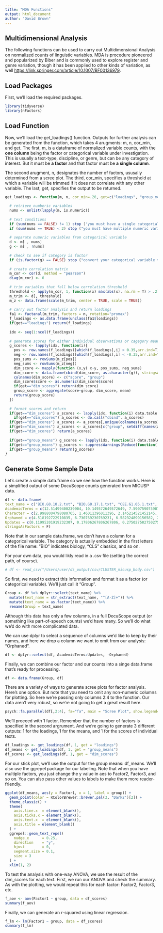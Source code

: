 ```yaml
---
title: "MDA Functions"
output: html_document
author: "David Brown"
---
```



## Multidimensional Analysis

The following functions can be used to carry out Multidimensional Analysis on normalized counts of linguistic variables. MDA is procedure pioneered and popularized by Biber and is commonly used to explore register and genre variation, though it has been applied to other kinds of variation, as well <https://link.springer.com/article/10.1007/BF00136979>.

## Load Packages

First, we'll load the required packages.

```r

library(tidyverse)
library(nFactors)

```

## Load Function

Now, we'll load the get_loadings() function. Outputs for further analysis can be generated from the function, which takes 4 arugments: m, n, cor_min, and get. The first, m, is a dataframe of normalized variable counts, with the **one column** being the factor or categorical variable under investigation. This is usually a text-type, discipline, or genre, but can be any category of interest. But it must be **a factor** and that factor must be **a single column**.

The second arugment, n, designates the number of factors, ususally determined from a scree plot. The third, cor_min, specifies a threshold at which a variable will be trimmed if it does not correlate with any other variable. The last, get, specifies the output to be returned.

```r

get_loadings <- function(m, n, cor_min=.20, get=c("loadings", "group_means", "dim_scores")) {
  
  # retrieve numberic variables
  nums <- unlist(lapply(m, is.numeric))
  
  # text conditions
  if (sum(nums == FALSE) != 1) stop ("you must have a single categorial variable")
  if (sum(nums == TRUE) < 2) stop ("you must have multiple numeric variables")
  
  # separate numeric variables from categorical variable
  d <- m[ , nums]
  g <- m[ , !nums]
  
  # check to see if category is factor
  if (is.factor(g) == FALSE) stop ("convert your categorical variable to a factor")
  
  # create correlation matrix
  m_cor <- cor(d, method = "pearson")
  diag(m_cor) <- 0
  
  # trim variables that fall below correlation threshold
  threshold <- apply(m_cor, 1, function(x) max(abs(x), na.rm = T) > .2)
  m_trim <- d[, threshold]
  m_z <- data.frame(scale(m_trim, center = TRUE, scale = TRUE))
  
  # carry out factor analysis and return loadings
  fa1 <- factanal(m_trim, factors = n, rotation="promax")
  f_loadings <- as.data.frame(unclass(fa1$loadings))
  if(get=="loadings") return(f_loadings)
  
  idx <- seq(1:ncol(f_loadings))
  
  # generate scores for either individual observations or cagegory means
  g_scores <- lapply(idx, function(i){
    pos <- row.names(f_loadings)[which(f_loadings[,i] > 0.35,arr.ind=T)]
    neg <- row.names(f_loadings)[which(f_loadings[,i] < -0.35,arr.ind=T)]
    pos_sums <- rowSums(m_z[pos])
    neg_sums <- rowSums(m_z[neg])
    dim_score <- mapply(function (x,y) x-y, pos_sums, neg_sums)
    dim_score <- data.frame(cbind(dim_score, as.character(g)), stringsAsFactors = F)
    colnames(dim_score) <- c("score", "group")
    dim_score$score <- as.numeric(dim_score$score)
    if(get=="dim_scores") return(dim_score)
    group_score <- aggregate(score~group, dim_score, mean)
    return(group_score)
  })
  
  # format scores and return
  if(get=="dim_scores") a_scores <- lapply(idx, function(i) data.table::setnames(g_scores[[i]],  c(colnames(f_loadings[i]), "group")))
    if(get=="dim_scores") a_scores <- do.call("cbind", a_scores)
  if(get=="dim_scores") a_scores <- a_scores[,unique(colnames(a_scores))]
  if(get=="dim_scores") a_scores <- a_scores[c("group", setdiff(names(a_scores), "group"))]
  if(get=="dim_scores") return(a_scores)
  
  if(get=="group_means") g_scores <- lapply(idx, function(i) data.table::setnames(g_scores[[i]],  c("group", colnames(f_loadings[i]))))
  if(get=="group_means") g_scores <- suppressWarnings(Reduce(function(...) merge(..., by = "group", all=T), g_scores))
  if(get=="group_means") return(g_scores)
}

```

## Generate Some Sample Data

Let's create a simple data.frame so we see how the function works. Here is a simplified output of some DocuScope counts generated from MICUSP data.

```r

df <- data.frame(
text_name = c("BIO.G0.10.2.txt", "BIO.G0.17.1.txt", "CEE.G1.05.1.txt", "CEE.G0.05.2.txt", "CLS.G1.03.1.txt", "CLS.G0.02.1.txt", "ECO.G1.01.1.txt", "ECO.G3.01.1.txt", "EDU.G1.03.1.txt", "EDU.G1.10.1.txt", "ENG.G1.03.1.txt", "ENG.G0.24.1.txt", "HIS.G1.07.1.txt", "HIS.G2.01.1.txt", "IOE.G0.03.1.txt", "IOE.G0.10.1.txt", "LIN.G1.06.2.txt", "LIN.G0.06.1.txt", "MEC.G0.08.4.txt", "MEC.G0.02.1.txt", "NRE.G1.27.1.txt", "NRE.G1.31.1.txt", "NUR.G2.03.3.txt", "NUR.G2.03.4.txt", "PHI.G1.04.1.txt", "PHI.G0.06.6.txt", "PHY.G2.01.1.txt", "PHY.G2.05.1.txt", "POL.G0.05.1.txt", "POL.G0.45.2.txt", "PSY.G2.10.5.txt", "PSY.G2.08.1.txt", "SOC.G1.05.2.txt", "SOC.G0.01.1.txt"),
AcademicTerms = c(12.51499400239904, 10.149572649572649, 7.590759075907591, 5.112781954887218, 3.783783783783784, 5.213270142180095, 5.31062124248497, 5.500331345261763, 6.508492156100091, 4.656319290465632, 6.927274752199576, 4.742715437073776, 8.256880733944955, 6.612002791346824, 8.150851581508515, 5.05050505050505, 10.184023421162694, 12.629523952545426, 9.547738693467336, 8.24742268041237, 4.686192468619247, 3.8939967550027044, 7.668711656441718, 6.309708953565875, 6.765523632993513, 3.009259259259259, 4.605678233438486, 8.661417322834646, 4.515474378488077, 2.3183391003460208, 7.191011235955057, 4.3367935409457905, 5.077574047954866, 5.057216685123662),
Character = c(2.9988004798080765, 1.46011396011396, 2.145214521452145, 1.3533834586466165, 8.756756756756756, 6.082148499210111, 4.0247160988643955, 5.964214711729622, 7.779074290159471, 7.031992397846057, 5.290121394364629, 6.602603843769374, 6.116207951070336, 3.6636427076064204, 4.866180048661801, 3.4090909090909087, 3.8686741948975327, 3.2587475596936475, 2.9522613065326633, 2.405498281786942, 1.8410041841004186, 3.1638723634396975, 8.224693251533742, 9.375694290157742, 6.719184430027804, 3.2407407407407405, 2.239747634069401, 3.477690288713911, 6.1897513952308465, 4.256055363321799, 5.348314606741573, 5.628604382929643, 5.218617771509168, 3.9867109634551494),
Orphaned = c(4.518192722910835, 6.730769230769231, 6.582324899156582, 2.4060150375939853, 2.540540540540541, 3.5545023696682465, 4.47561790247161, 6.229290921139827, 4.835991183715804, 2.1539436173582516, 5.067379440917697, 4.8047117172969624, 3.058103975535168, 2.6517794836008375, 6.569343065693431, 5.008417508417509, 5.959849435382685, 5.150923562096411, 7.097989949748744, 5.360824742268041, 2.6778242677824267, 2.4878312601406165, 5.04217791411043, 6.820706509664519, 2.2706209453197403, 1.6203703703703702, 4.73186119873817, 6.692913385826772, 3.450025367833587, 3.633217993079585, 5.348314606741573, 4.775086505190312, 4.231311706629055, 4.57733480989295),
Updates = c(0.11995201919232307, 0.17806267806267806, 0.27502750275027504, 1.2030075187969926, 0.5405405405405406, 0.1579778830963665, 0.250501002004008, 0.3976143141153081, 0.18151173343705432, 0.25340513145391197, 0.13364517206815904, 0.402975821450713, 0.20387359836901123, 0.26168876482903, 0.48661800486618007, 0.08417508417508417, 0.3345880384776244, 0.4655353656705211, 0, 0, 0.16736401673640167, 0.4597079502433748, 0.057515337423312884, 0.13330371028660298, 0.13901760889712697, 0.23148148148148145, 0.2523659305993691, 0.13123359580052493, 0.2536783358701167, 0.4844290657439446, 0.22471910112359553, 0.16147635524798157, 0.094029149036201215, 0.2583979328165375),
stringsAsFactors = F)

```

Note that in our sample data.frame, we don't have a column for a categorical variable. The category is actually embedded in the first letters of the file name: "BIO" indicates biology, "CLS" classics, and so on.

For your own data, you would likly read in a .csv file (setting the correct path, of course).

```r

# df <- read_csv("/Users/user/ds_output/csv/CLUSTER_micusp_body.csv")


```

So first, we need to extract this information and format it as a factor (or categorical variable). We'll just call it "Group".

```r

Group <- df %>% dplyr::select(text_name) %>% 
  mutate(text_name = str_extract(text_name, "^[A-Z]+")) %>%
  mutate(text_name = as.factor(text_name)) %>%
  rename(Group = text_name)

```

Although this data has only a few columns, in a full DocuScope output (or something like part-of-speech counts) we'd have many. So we'll do what we'd do with more complicated data.

We can use dplyr to select a sequence of columns we'd like to keep by their names, and here we drop a column we want to omit from our analysis: "Orphaned".


```r
df <- dplyr::select(df, AcademicTerms:Updates, -Orphaned)
```

Finally, we can combine our factor and our counts into a singe data.frame that's ready for processing.

```r
df <- data.frame(Group, df)
```

There are a variety of ways to generate scree plots for factor analysis. Here's one option. But note that you need to omit any non-numeric columns for plotting. So here we're passing only columns 2:4 to the function. Our data aren't very robust, so we're not going to get a great result here.

```r
psych::fa.parallel(df[,2:4], fa="fa", main = "Scree Plot", show.legend=FALSE)
```

We'll proceed with 1 factor. Remember that the number of factors is specified in the second argrument. And we're going to generate 3 different outputs: 1 for the loadings, 1 for the means, and 1 for the scores of individual texts.

```r
df_loadings <- get_loadings(df, 1, get = "loadings")
df_means <- get_loadings(df, 1, get = "group_means")
df_scores <- get_loadings(df, 1, get = "dim_scores")

```

For our stick plot, we'll use the output for the group means: df_means. We'll also use the ggrepel package for our labeling. Note that when you have multiple factors, you just change the y value in aes to Factor2, Factor3, and so on. You can also pass other values to labels to make them more reader-friendly.

```r
ggplot(df_means, aes(y = Factor1, x = 1, label = group)) +
  geom_point(color = RColorBrewer::brewer.pal(3, "Dark2")[2]) +
  theme_classic() +
  theme(
    axis.line.x  = element_blank(),
    axis.ticks.x = element_blank(),
    axis.text.x  = element_blank(),
    axis.title = element_blank()
  ) +
  ggrepel::geom_text_repel(
    nudge_x      = 0.25,
    direction    = "y",
    hjust        = 0,
    segment.size = 0.1,
    size = 3
  ) +
  xlim(1, 2)
```

To test the analysis with one-way ANOVA, we use the result of the dim_scores for each text. First, we run our ANOVA and check the summary. As with the plotting, we would repeat this for each factor: Factor2, Factor3, etc.

```r
f_aov <- aov(Factor1 ~ group, data = df_scores)
summary(f_aov)
```

Finally, we can generate an r-squared using linear regression.

```r
f_lm <- lm(Factor1 ~ group, data = df_scores)
summary(f_lm)
```

